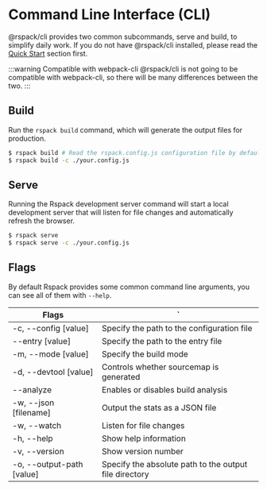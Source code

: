 # Command Line Interface (CLI)

@rspack/cli provides two common subcommands, serve and build, to simplify daily work. If you do not have @rspack/cli installed, please read the [Quick Start](/guide/start/quick-start) section first.

:::warning Compatible with webpack-cli
@rspack/cli is not going to be compatible with webpack-cli, so there will be many differences between the two.
:::

## Build

Run the `rspack build` command, which will generate the output files for production.

```sh
$ rspack build # Read the rspack.config.js configuration file by default
$ rspack build -c ./your.config.js
```

## Serve

Running the Rspack development server command will start a local development server that will listen for file changes and automatically refresh the browser.

```sh
$ rspack serve
$ rspack serve -c ./your.config.js
```

## Flags

By default Rspack provides some common command line arguments, you can see all of them with `--help`.

| Flags                     | `                                                      |
| ------------------------- | ------------------------------------------------------ |
| -c, --config [value]      | Specify the path to the configuration file             |
| --entry [value]           | Specify the path to the entry file                     |
| -m, --mode [value]        | Specify the build mode                                 |
| -d, --devtool [value]     | Controls whether sourcemap is generated                |
| --analyze                 | Enables or disables build analysis                     |
| -w, --json [filename]     | Output the stats as a JSON file                        |
| -w, --watch               | Listen for file changes                                |
| -h, --help                | Show help information                                  |
| -v, --version             | Show version number                                    |
| -o, --output-path [value] | Specify the absolute path to the output file directory |
